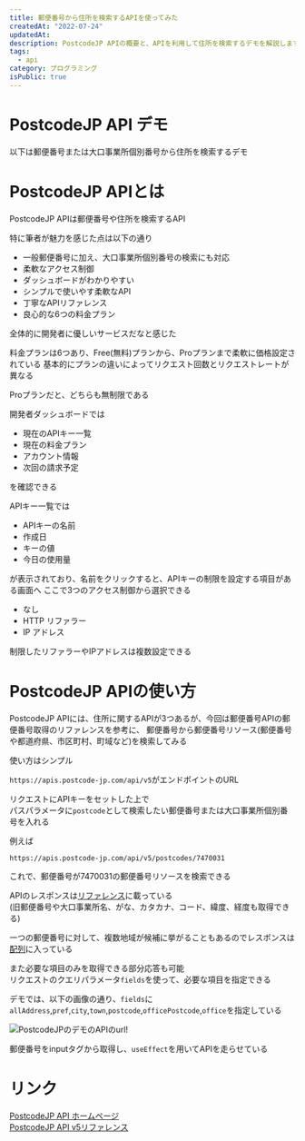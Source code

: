 ```yaml
---
title: 郵便番号から住所を検索するAPIを使ってみた
createdAt: "2022-07-24"
updatedAt: 
description: PostcodeJP APIの概要と、APIを利用して住所を検索するデモを解説します
tags:
  - api
category: プログラミング
isPublic: true
---
```


# PostcodeJP API デモ

以下は郵便番号または大口事業所個別番号から住所を検索するデモ

  <SearchAddress />


# PostcodeJP APIとは


PostcodeJP APIは郵便番号や住所を検索するAPI

特に筆者が魅力を感じた点は以下の通り

- 一般郵便番号に加え、大口事業所個別番号の検索にも対応
- 柔軟なアクセス制御
- ダッシュボードがわかりやすい
- シンプルで使いやす柔軟なAPI
- 丁寧なAPIリファレンス
- 良心的な6つの料金プラン

全体的に開発者に優しいサービスだなと感じた


料金プランは6つあり、Free(無料)プランから、Proプランまで柔軟に価格設定されている
基本的にプランの違いによってリクエスト回数とリクエストレートが異なる

Proプランだと、どちらも無制限である

開発者ダッシュボードでは

- 現在のAPIキー一覧
- 現在の料金プラン
- アカウント情報
- 次回の請求予定

を確認できる

APIキー一覧では
- APIキーの名前
- 作成日
- キーの値
- 今日の使用量

が表示されており、名前をクリックすると、APIキーの制限を設定する項目がある画面へ 
ここで3つのアクセス制御から選択できる

- なし
- HTTP リファラー
- IP アドレス

制限したリファラーやIPアドレスは複数設定できる


# PostcodeJP APIの使い方

PostcodeJP APIには、住所に関するAPIが3つあるが、今回は郵便番号APIの郵便番号取得のリファレンスを参考に、
郵便番号から郵便番号リソース(郵便番号や都道府県、市区町村、町域など)を検索してみる

使い方はシンプル

`https://apis.postcode-jp.com/api/v5`がエンドポイントのURL

リクエストにAPIキーをセットした上で  
パスパラメータに`postcode`として検索したい郵便番号または大口事業所個別番号を入れる

例えば

`https://apis.postcode-jp.com/api/v5/postcodes/7470031`

これで、郵便番号が7470031の郵便番号リソースを検索できる

APIのレスポンスは<a className="ex_link" href="https://api-doc.postcode-jp.com/#a682326cdb" target="_blank" rel="noopener noreferrer">リファレンス</a>に載っている  
(旧郵便番号や大口事業所名、がな、カタカナ、コード、緯度、経度も取得できる)

一つの郵便番号に対して、複数地域が候補に挙がることもあるのでレスポンスは<u>配列</u>に入っている

また必要な項目のみを取得できる部分応答も可能  
リクエストのクエリパラメータ`fields`を使って、必要な項目を指定できる


デモでは、以下の画像の通り、`fields`に`allAddress`,`pref`,`city`,`town`,`postcode`,`officePostcode`,`office`を指定している

![PostcodeJPのデモのAPIのurl!](./demo_api_url.png)

郵便番号をinputタグから取得し、`useEffect`を用いてAPIを走らせている  

# リンク
  
<a className="ex_link"  href="https://postcode-jp.com/" target="_blank" rel="noopener noreferrer">PostcodeJP API ホームページ </a>  
<a className="ex_link"  href="https://api-doc.postcode-jp.com/#api-v5" target="_blank" rel="noopener noreferrer">PostcodeJP API v5リファレンス </a>